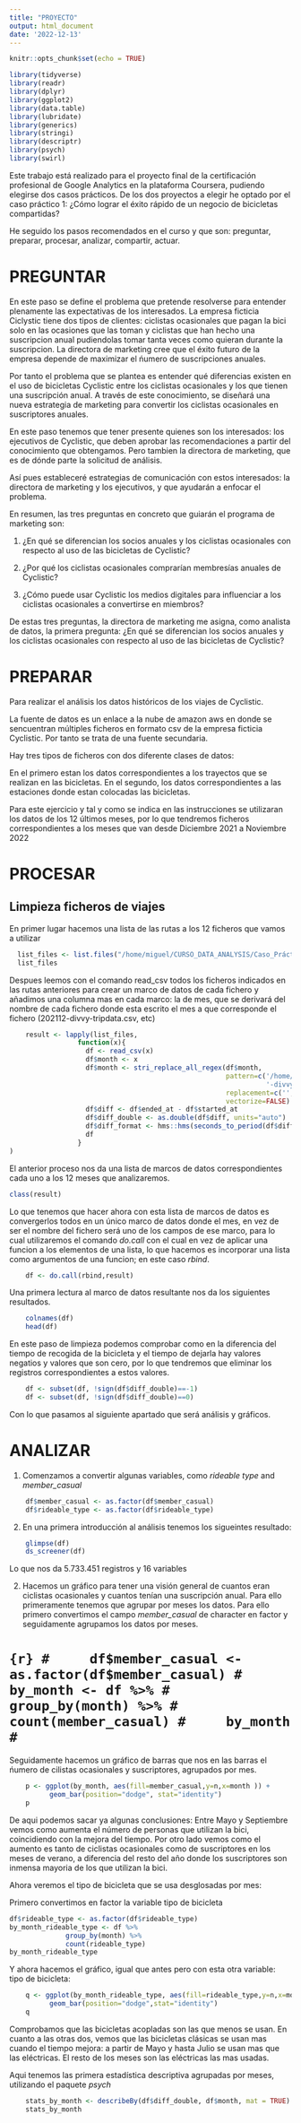 ```yaml
---
title: "PROYECTO"
output: html_document
date: '2022-12-13'
---
```


```r
knitr::opts_chunk$set(echo = TRUE)
```



```r
library(tidyverse)
library(readr)
library(dplyr)
library(ggplot2)
library(data.table)
library(lubridate)
library(generics)
library(stringi)
library(descriptr)
library(psych)
library(swirl)
```

Este trabajo está realizado para el proyecto final de la certificación profesional de Google Analytics en la plataforma Coursera, pudiendo elegirse dos casos prácticos. De los dos proyectos a elegir he optado por el caso práctico 1: ¿Cómo lograr el éxito rápido de un negocio de bicicletas compartidas?

He seguido los pasos recomendados en el curso y que son: preguntar, preparar, procesar, analizar, compartir, actuar.

# PREGUNTAR

En este paso se define el problema que pretende resolverse para entender plenamente las expectativas de los interesados. La empresa ficticia Ciclystic tiene dos tipos de clientes: ciclistas ocasionales que pagan la bici solo en las ocasiones que las toman y ciclistas que han hecho una suscripcion anual pudiendolas tomar tanta veces como quieran durante la suscripcion. La directora de marketing cree que el éxito futuro de la empresa depende de maximizar el ńumero de suscripciones anuales.

Por tanto el problema que se plantea es entender qué diferencias existen en el uso de bicicletas Cyclistic entre los ciclistas ocasionales y los que tienen una suscripción anual. A través de este conocimiento, se diseñará una nueva estrategia de marketing para convertir los ciclistas ocasionales en suscriptores anuales.

En este paso tenemos que tener presente quienes son los interesados: los ejecutivos de Cyclistic, que deben aprobar las recomendaciones a partir del conocimiento que obtengamos. Pero tambien la directora de marketing, que es de dónde parte la solicitud de análisis.

Así pues estableceré estrategias de comunicación con estos interesados: la directora de marketing y los ejecutivos, y que ayudarán a enfocar el problema.

En resumen, las tres preguntas en concreto que guiarán el programa de marketing son:

1. ¿En qué se diferencian los socios anuales y los ciclistas ocasionales con respecto al uso de las bicicletas de Cyclistic?

2. ¿Por qué los ciclistas ocasionales comprarían membresías anuales de Cyclistic?

3. ¿Cómo puede usar Cyclistic los medios digitales para influenciar a los ciclistas ocasionales a convertirse en miembros?

De estas tres preguntas, la directora de marketing me asigna, como analista de datos, la primera pregunta:
¿En qué se diferencian los socios anuales y los ciclistas ocasionales con respecto al uso de las bicicletas de Cyclistic?

# PREPARAR

Para realizar el análisis los datos históricos de los viajes de Cyclistic.

La fuente de datos es un enlace a la nube de amazon aws en donde se sencuentran múltiples ficheros en formato csv de la empresa ficticia Cyclistic. Por tanto se trata de una fuente secundaria.

Hay tres tipos de ficheros con dos diferente clases de datos:

En el primero estan los datos correspondientes a los trayectos que se realizan en las bicicletas.
En el segundo, los datos correspondientes a las estaciones donde estan colocadas las bicicletas.

Para este ejercicio y tal y como se indica en las instrucciones se utilizaran los datos de los 12 últimos meses, por lo que tendremos ficheros correspondientes a los meses que van desde Diciembre 2021 a Noviembre 2022





# PROCESAR

## Limpieza ficheros de viajes 

En primer lugar hacemos una lista de las rutas a los 12 ficheros que vamos a utilizar

```r
  list_files <- list.files("/home/miguel/CURSO_DATA_ANALYSIS/Caso_Práctico/DATA_12MONTHS", full.names= TRUE)
  list_files
```

Despues leemos con el comando read_csv todos los ficheros indicados en las rutas anteriores para crear un marco de datos de cada fichero y añadimos una columna mas en cada marco: la de mes, que se derivará del nombre de cada fichero donde esta escrito el mes a que corresponde el fichero (202112-divvy-tripdata.csv, etc)

```r
    result <- lapply(list_files,
                 function(x){
                   df <- read_csv(x)
                   df$month <- x
                   df$month <- stri_replace_all_regex(df$month,
                                                      pattern=c('/home/miguel/CURSO_DATA_ANALYSIS/Caso_Práctico/DATA_12MONTHS/',   
                                                                '-divvy-tripdata.csv','-divvy-publictripdata.csv'),
                                                      replacement=c('', '', '' ),
                                                      vectorize=FALSE)
                   df$diff <- df$ended_at - df$started_at
                   df$diff_double <- as.double(df$diff, units="auto")
                   df$diff_format <- hms::hms(seconds_to_period(df$diff))
                   df
                 }
)
```
El anterior proceso nos da una lista de marcos de datos correspondientes cada uno a los 12 meses que analizaremos.

```r
class(result)
```
Lo que tenemos que hacer ahora con esta lista de marcos de datos es convergerlos todos en un único marco de datos donde el mes, en vez de ser el nombre del fichero será uno de los campos de ese marco, para lo cual utilizaremos el comando *do.call* con el cual en vez de aplicar una funcion a los elementos de una lista, lo que hacemos es incorporar una lista como argumentos de una funcion; en este caso *rbind*.

```r
    df <- do.call(rbind,result)
```


Una primera lectura al marco de datos resultante nos da los siguientes resultados.

```r
    colnames(df)
    head(df)
```

En este paso de limpieza podemos comprobar como en la diferencia del tiempo de recogida de la bicicleta y el tiempo de dejarla hay valores negatios y valores que son cero, por lo que tendremos que eliminar los registros correspondientes a estos valores.

```r
    df <- subset(df, !sign(df$diff_double)==-1)
    df <- subset(df, !sign(df$diff_double)==0)
```



Con lo que pasamos al siguiente apartado que será análisis y gráficos.

# ANALIZAR

1. Comenzamos a convertir algunas variables, como *rideable type* and *member_casual*

```r
    df$member_casual <- as.factor(df$member_casual)
    df$rideable_type <- as.factor(df$rideable_type)
```

2. En una primera introducción al análisis tenemos los sigueintes resultado:

```r
    glimpse(df)
    ds_screener(df)
```
Lo que nos da 5.733.451 registros y 16 variables



2. Hacemos un gráfico para tener una visión general de cuantos eran ciclistas ocasionales y cuantos tenían una suscripción anual.
Para ello primeramente tenemos que agrupar por meses los datos. Para ello primero convertimos el campo *member_casual* de character en factor y seguidamente agrupamos los datos por meses.

# ```{r}
#     df$member_casual <- as.factor(df$member_casual)
#     by_month <- df %>%
#               group_by(month) %>%
#               count(member_casual)
#     by_month
# ```

Seguidamente hacemos un gráfico de barras que nos en las barras el ńumero de cilistas ocasionales y suscriptores, agrupados por mes.

```r
    p <- ggplot(by_month, aes(fill=member_casual,y=n,x=month )) +
          geom_bar(position="dodge", stat="identity")
    p
```
De aqui podemos sacar ya algunas conclusiones:
Entre Mayo y Septiembre vemos como aumenta el número de personas que utilizan la bici, coincidiendo con la mejora del tiempo.
Por otro lado vemos como el aumento es tanto de ciclistas ocasionales como de suscriptores en los meses de verano, a diferencia del resto del año donde los suscriptores son inmensa mayoria de los que utilizan la bici.

Ahora veremos el tipo de bicicleta que se usa desglosadas por mes:

Primero convertimos en factor la variable tipo de bicicleta

```r
df$rideable_type <- as.factor(df$rideable_type)
by_month_rideable_type <- df %>%
              group_by(month) %>%
              count(rideable_type)
by_month_rideable_type
```
Y ahora hacemos el gráfico, igual que antes pero con esta otra variable: tipo de bicicleta:

```r
    q <- ggplot(by_month_rideable_type, aes(fill=rideable_type,y=n,x=month )) +
          geom_bar(position="dodge",stat="identity")
    q
```
Comprobamos que las bicicletas acopladas son las que menos se usan. En cuanto a las otras dos, vemos que las bicicletas clásicas se usan mas cuando el tiempo mejora: a partir de Mayo y hasta Julio se usan mas que las eléctricas. El resto de los meses son las eléctricas las mas usadas.

Aqui tenemos las primera estadística descriptiva agrupadas por meses, utilizando el paquete *psych*

```r
    stats_by_month <- describeBy(df$diff_double, df$month, mat = TRUE) 
    stats_by_month
```
